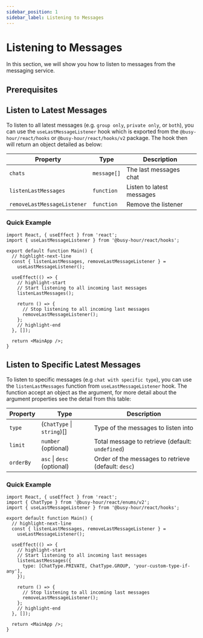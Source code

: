 ```yaml
---
sidebar_position: 1
sidebar_label: Listening to Messages
---
```



# Listening to Messages

In this section, we will show you how to listen to messages from the messaging service.

## Prerequisites

<MessagingPrerequisites />

## Listen to Latest Messages

To listen to all latest messages (e.g. `group only`, `private only`, or `both`), you can use the `useLastMessageListener` hook which is exported from the `@busy-hour/react/hooks` or `@busy-hour/react/hooks/v2` package. The hook then will return an object detailed as below:

| Property                    | Type        | Description               |
| --------------------------- | ----------- | ------------------------- |
| `chats`                     | `message[]` | The last messages chat    |
| `listenLastMessages`        | `function`  | Listen to latest messages |
| `removeLastMessageListener` | `function`  | Remove the listener       |

### Quick Example

```tsx title="src/main.tsx"
import React, { useEffect } from 'react';
import { useLastMessageListener } from '@busy-hour/react/hooks';

export default function Main() {
  // highlight-next-line
  const { listenLastMessages, removeLastMessageListener } =
    useLastMessageListener();

  useEffect(() => {
    // highlight-start
    // Start listening to all incoming last messages
    listenLastMessages();

    return () => {
      // Stop listening to all incoming last messages
      removeLastMessageListener();
    };
    // highlight-end
  }, []);

  return <MainApp />;
}
```

## Listen to Specific Latest Messages

To listen to specific messages (e.g `chat with specific type`), you can use the `listenLastMessages` function from `useLastMessageListener` hook. The function accept an object as the argument, for more detail about the argument properties see the detail from this table:

| Property  | Type                       | Description                                            |
| --------- | -------------------------- | ------------------------------------------------------ |
| `type`    | (`ChatType` \| `string`)[] | Type of the messages to listen into                    |
| `limit`   | `number` (optional)        | Total message to retrieve (default: `undefined`) |
| `orderBy` | `asc` \| `desc` (optional) | Order of the messages to retrieve (default: `desc`)    |

### Quick Example

```tsx title="src/main.tsx"
import React, { useEffect } from 'react';
import { ChatType } from '@busy-hour/react/enums/v2';
import { useLastMessageListener } from '@busy-hour/react/hooks';

export default function Main() {
  // highlight-next-line
  const { listenLastMessages, removeLastMessageListener } =
    useLastMessageListener();

  useEffect(() => {
    // highlight-start
    // Start listening to all incoming last messages
    listenLastMessages({
      type: [ChatType.PRIVATE, ChatType.GROUP, 'your-custom-type-if-any'],
    });

    return () => {
      // Stop listening to all incoming last messages
      removeLastMessageListener();
    };
    // highlight-end
  }, []);

  return <MainApp />;
}
```
